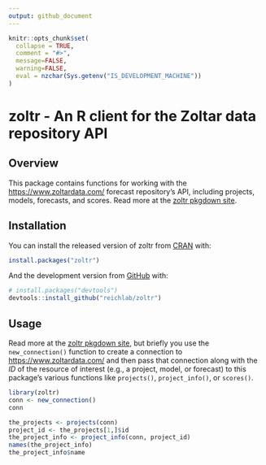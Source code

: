 ```yaml
---
output: github_document
---
```


<!-- README.md is generated from README.Rmd. Please edit that file -->

```r
knitr::opts_chunk$set(
  collapse = TRUE,
  comment = "#>",
  message=FALSE, 
  warning=FALSE,
  eval = nzchar(Sys.getenv("IS_DEVELOPMENT_MACHINE"))
)
```


# zoltr - An R client for the Zoltar data repository API
## Overview
This package contains functions for working with the [https://www.zoltardata.com/](Zoltar) forecast repository's API,
including projects, models, forecasts, and scores. Read more at the [zoltr pkgdown site](http://reichlab.io/zoltr/).


## Installation
You can install the released version of zoltr from [CRAN](https://CRAN.R-project.org) with:

``` r
install.packages("zoltr")
```

And the development version from [GitHub](https://github.com/) with:

``` r
# install.packages("devtools")
devtools::install_github("reichlab/zoltr")
```


## Usage
Read more at the [zoltr pkgdown site](http://reichlab.io/zoltr/), but briefly you use the `new_connection()` function to
create a connection to [https://www.zoltardata.com/](Zoltar) and then pass that connection along with the _ID_ of the
resource of interest (e.g., a project, model, or forecast) to this package's various functions like `projects()`,
`project_info()`, or `scores()`. 

```r
library(zoltr)
conn <- new_connection()
conn

the_projects <- projects(conn)
project_id <- the_projects[1,]$id
the_project_info <- project_info(conn, project_id)
names(the_project_info)
the_project_info$name
```

